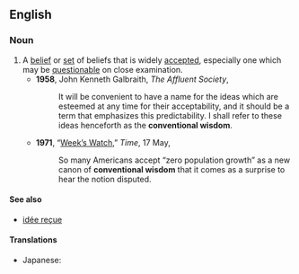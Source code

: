 ==English==

===Noun===
{{wikipedia}}
{{en-noun|head=[[conventional]] [[wisdom]]}}

# A [[belief]] or [[set]] of beliefs that is widely [[accept]]ed, especially one which may be [[questionable]] on close examination.
#*'''1958''', John Kenneth Galbraith, ''The Affluent Society'',
#*:It will be convenient to have a name for the ideas which are esteemed at any time for their acceptability, and it should be a term that emphasizes this predictability. I shall refer to these ideas henceforth as the '''conventional wisdom'''.
#*'''1971''', “[http://www.time.com/time/magazine/article/0,9171,944366,00.html Week’s Watch],” ''Time'', 17 May,
#*:So many Americans accept “zero population growth” as a new canon of '''conventional wisdom''' that it comes as a surprise to hear the notion disputed.

====See also====
* [[idée reçue]]

====Translations====
{{trans-top|a belief that is widely accepted}}
* Japanese: {{t-|ja|社会通念|tr=shakaitsūnen}}
{{trans-mid}}
{{trans-bottom}}